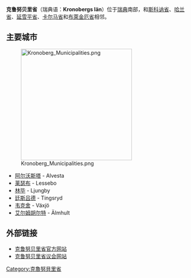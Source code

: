 {{Infobox Sweden lon
| 名称 = 克鲁努贝里省
| 瑞典语名称 = Kronobergs län
| 徽章 = Kronoberg vapen.svg
| 地图 = Svcmap_kronoberg.png
| 代码 = G
| 首府 = 韦克舍
| 面积 = 8458
| 面积排名 = 14
| 水域面积 = 
| 人口 = 179,635
| population_as_of =（2006-12-31[http://www.scb.se/Pages/TableAndChart____193256.aspx]）
| 人口排名 = 18
| 人口密度 = 21
| 建立时间 = 1674
}}
'''克鲁努贝里省'''（瑞典语：'''Kronobergs län'''）位于[[瑞典|瑞典]]南部，和[[斯科讷省|斯科讷省]]、[[哈兰省|哈兰省]]、[[延雪平省|延雪平省]]、[[卡尔马省|卡尔马省]]和[[布萊金厄省|布萊金厄省]]相邻。

== 主要城市 ==
[[File:Kronoberg_Municipalities.png|300px]]
* [[阿尔沃斯塔|阿尔沃斯塔]] - Alvesta
* [[莱瑟布|莱瑟布]] - Lessebo
* [[林毕|林毕]] - Ljungby
* [[廷斯吕德|廷斯吕德]] - Tingsryd
* [[韦克舍|韦克舍]] - Växjö
* [[艾尔姆胡尔特|艾尔姆胡尔特]] - Älmhult

== 外部链接 ==
* [http://www.g.lst.se 克鲁努贝里省官方网站] {{Wayback|url=http://www.g.lst.se/ |date=20071028070730 }}
* [http://www.ltkronoberg.se 克鲁努贝里省议会网站] {{Wayback|url=http://www.ltkronoberg.se/ |date=20170528174718 }}

{{Swedish Counties}}
{{Sweden-geo-stub}}

[[Category:克魯努貝里省|Category:克魯努貝里省]]